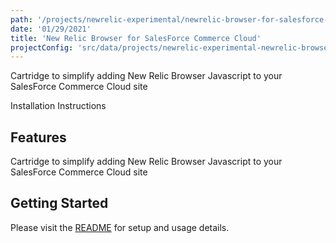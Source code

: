 ```yaml
---
path: '/projects/newrelic-experimental/newrelic-browser-for-salesforce-commerce-cloud'
date: '01/29/2021'
title: 'New Relic Browser for SalesForce Commerce Cloud'
projectConfig: 'src/data/projects/newrelic-experimental-newrelic-browser-for-salesforce-commerce-cloud.json'
---
```


<!-- Imports must occur at the top of the file -->


Cartridge to simplify adding New Relic Browser Javascript to your SalesForce Commerce Cloud site

<Link to="https://github.com/newrelic-experimental/newrelic-browser-for-salesforce-commerce-cloud">
  Installation Instructions
</Link>

## Features

Cartridge to simplify adding New Relic Browser Javascript to your SalesForce Commerce Cloud site

## Getting Started

Please visit the [README](https://github.com/newrelic-experimental/newrelic-browser-for-salesforce-commerce-cloud#readme) for setup and usage details.
